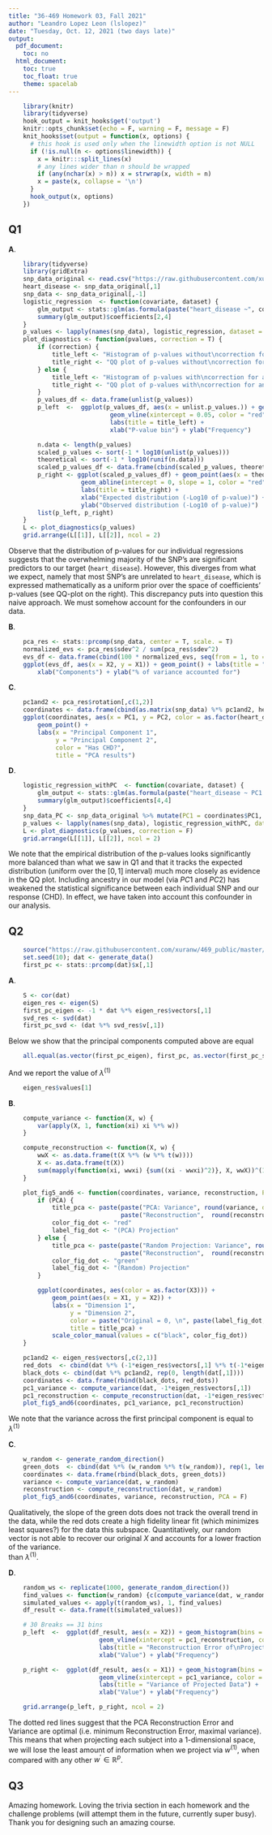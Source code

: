 ```yaml
---
title: "36-469 Homework 03, Fall 2021"
author: "Leandro Lopez Leon (lslopez)"
date: "Tuesday, Oct. 12, 2021 (two days late)" 
output:
  pdf_document:
    toc: no
  html_document:
    toc: true
    toc_float: true
    theme: spacelab
---
```


```r
    library(knitr)
    library(tidyverse)
    hook_output = knit_hooks$get('output')
    knitr::opts_chunk$set(echo = F, warning = F, message = F)
    knit_hooks$set(output = function(x, options) {
      # this hook is used only when the linewidth option is not NULL
      if (!is.null(n <- options$linewidth)) {
        x = knitr:::split_lines(x)
        # any lines wider than n should be wrapped
        if (any(nchar(x) > n)) x = strwrap(x, width = n)
        x = paste(x, collapse = '\n')
      }
      hook_output(x, options)
    })
```

## Q1
**A**.  

```r
    library(tidyverse)
    library(gridExtra)
    snp_data_original <- read.csv("https://raw.githubusercontent.com/xuranw/469_public/master/data/snp_data.csv", row.names = 1)
    heart_disease <- snp_data_original[,1]
    snp_data <- snp_data_original[,-1]
    logistic_regression  <- function(covariate, dataset) {
        glm_output <- stats::glm(as.formula(paste("heart_disease ~", covariate)), data = dataset, family = stats::binomial)
        summary(glm_output)$coefficients[2,4]
    }
    p_values <- lapply(names(snp_data), logistic_regression, dataset = snp_data_original)
    plot_diagnostics <- function(pvalues, correction = T) {
        if (correction) {
            title_left <- "Histogram of p-values without\ncorrection for ancestry"
            title_right <- "QQ plot of p-values without\ncorrection for ancestry"
        } else {
            title_left <- "Histogram of p-values with\ncorrection for ancestry"
            title_right <- "QQ plot of p-values with\ncorrection for ancestry"
        }
        p_values_df <- data.frame(unlist(p_values))
        p_left  <-  ggplot(p_values_df, aes(x = unlist.p_values.)) + geom_histogram(bins = 20)  +
                            geom_vline(xintercept = 0.05, color = "red", linetype = "dotted") +
                            labs(title = title_left) +
                            xlab("P-value bin") + ylab("Frequency")

        n.data <- length(p_values)
        scaled_p_values <- sort(-1 * log10(unlist(p_values)))
        theoretical <- sort(-1 * log10(runif(n.data)))
        scaled_p_values_df <- data.frame(cbind(scaled_p_values, theoretical))
        p_right <- ggplot(scaled_p_values_df) + geom_point(aes(x = theoretical, y = scaled_p_values)) +
                    geom_abline(intercept = 0, slope = 1, color = "red") + 
                    labs(title = title_right) +
                    xlab("Expected distribution (-Log10 of p-value)") + 
                    ylab("Observed distribution (-Log10 of p-value)")
        list(p_left, p_right)
    }
    L <- plot_diagnostics(p_values)
    grid.arrange(L[[1]], L[[2]], ncol = 2)
```

Observe that the distribution of p-values for our individual regressions suggests that the overwhelming 
majority of the SNP's are significant predictors to our target (`heart_disease`). However, this diverges from what we expect, 
namely that most SNP's are unrelated to `heart_disease`, which is expressed mathematically as a uniform prior over the space of coefficients' 
p-values (see QQ-plot on the right). This discrepancy puts into question this naive approach. We must somehow account for the confounders in our
data.

**B**.  

```r
    pca_res <- stats::prcomp(snp_data, center = T, scale. = T)
    normalized_evs <- pca_res$sdev^2 / sum(pca_res$sdev^2)
    evs_df <- data.frame(cbind(100 * normalized_evs, seq(from = 1, to = length(normalized_evs), by = 1)))
    ggplot(evs_df, aes(x = X2, y = X1)) + geom_point() + labs(title = "Scree plot") +
        xlab("Components") + ylab("% of variance accounted for")
```

**C**.  

```r
    pc1and2 <- pca_res$rotation[,c(1,2)]
    coordinates <- data.frame(cbind(as.matrix(snp_data) %*% pc1and2, heart_disease))
    ggplot(coordinates, aes(x = PC1, y = PC2, color = as.factor(heart_disease))) +
        geom_point() +
        labs(x = "Principal Component 1",
             y = "Principal Component 2",
             color = "Has CHD?", 
             title = "PCA results")
```
**D**.  

```r
    logistic_regression_withPC  <- function(covariate, dataset) {
        glm_output <- stats::glm(as.formula(paste("heart_disease ~ PC1 + PC2 +", covariate)), data = dataset, family = stats::binomial)
        summary(glm_output)$coefficients[4,4]
    }
    snp_data_PC <- snp_data_original %>% mutate(PC1 = coordinates$PC1, PC2 = coordinates$PC2)
    p_values <- lapply(names(snp_data), logistic_regression_withPC, dataset = snp_data_PC)
    L <- plot_diagnostics(p_values, correction = F)
    grid.arrange(L[[1]], L[[2]], ncol = 2)
```
We note that the empirical distribution of the p-values looks significantly more balanced than what we saw in Q1 and that 
it tracks the expected distribution (uniform over the $[0,1]$ interval) much more closely as evidence in the QQ plot. Including ancestry in our model (via $PC1$ and $PC2$) 
has weakened the statistical significance between each individual SNP and our response (CHD). In effect, we have taken into account this confounder in our analysis. 

## Q2
```r
    source("https://raw.githubusercontent.com/xuranw/469_public/master/hw3/hw3_functions.R")
    set.seed(10); dat <- generate_data()
    first_pc <- stats::prcomp(dat)$x[,1]
```

**A**.  
```r
    S <- cor(dat)
    eigen_res <- eigen(S)
    first_pc_eigen <- -1 * dat %*% eigen_res$vectors[,1]
    svd_res <- svd(dat)
    first_pc_svd <- (dat %*% svd_res$v[,1])
```

Below we show that the principal components computed above are equal 

```r
    all.equal(as.vector(first_pc_eigen), first_pc, as.vector(first_pc_svd))
```

And we report the value of $\lambda^{(1)}$

```r
    eigen_res$values[1]
```

**B**.  

```r
    compute_variance <- function(X, w) {
        var(apply(X, 1, function(xi) xi %*% w))
    }

    compute_reconstruction <- function(X, w) {
        wwX <- as.data.frame(t(X %*% (w %*% t(w))))
        X <- as.data.frame(t(X))
        sum(mapply(function(xi, wwxi) {sum((xi - wwxi)^2)}, X, wwX))^(1 / 2)
    }

    plot_fig5_and6 <- function(coordinates, variance, reconstruction, PCA = T) {
        if (PCA) { 
            title_pca <- paste(paste("PCA: Variance", round(variance, digits = 2), ",\n"),
                               paste("Reconstruction",  round(reconstruction, digits = 2)))
            color_fig_dot <- "red"
            label_fig_dot <- "(PCA) Projection"
        } else { 
            title_pca <- paste(paste("Random Projection: Variance", round(variance, digits = 2), ",\n"),
                               paste("Reconstruction",  round(reconstruction, digits = 2)))
            color_fig_dot <- "green"
            label_fig_dot <- "(Random) Projection"
        }

        ggplot(coordinates, aes(color = as.factor(X3))) +
            geom_point(aes(x = X1, y = X2)) +
            labs(x = "Dimension 1",
                 y = "Dimension 2",
                 color = paste("Original = 0, \n", paste(label_fig_dot, "= 1")),
                 title = title_pca) +
            scale_color_manual(values = c("black", color_fig_dot))
    }

    pc1and2 <- eigen_res$vectors[,c(2,1)]
    red_dots  <- cbind(dat %*% (-1*eigen_res$vectors[,1] %*% t(-1*eigen_res$vectors[,1])), rep(1, length(dat[,1])))
    black_dots <- cbind(dat %*% pc1and2, rep(0, length(dat[,1])))
    coordinates <- data.frame(rbind(black_dots, red_dots))
    pc1_variance <- compute_variance(dat, -1*eigen_res$vectors[,1])
    pc1_reconstruction <- compute_reconstruction(dat, -1*eigen_res$vectors[,1])
    plot_fig5_and6(coordinates, pc1_variance, pc1_reconstruction)
```

We note that the variance across the first principal component is equal to $\lambda^{(1)}$

**C**.  

```r
    w_random <- generate_random_direction()
    green_dots  <- cbind(dat %*% (w_random %*% t(w_random)), rep(1, length(dat[,1])))
    coordinates <- data.frame(rbind(black_dots, green_dots))
    variance <- compute_variance(dat, w_random)
    reconstruction <- compute_reconstruction(dat, w_random)
    plot_fig5_and6(coordinates, variance, reconstruction, PCA = F)
```
Qualitatively, the slope of the green dots does not track the overall trend in the data, while the red dots 
create a high fidelity linear fit (which minimizes least squares?) for the data this subspace. Quantitatively,
our random vector is not able to recover our original $X$ and accounts for a lower fraction of the variance.  
than $\lambda^{(1)}$. 

**D**.  

```r
    random_ws <- replicate(1000, generate_random_direction())
    find_values <- function(w_random) {c(compute_variance(dat, w_random), compute_reconstruction(dat, w_random))}
    simulated_values <- apply(t(random_ws), 1, find_values)
    df_result <- data.frame(t(simulated_values))

    # 30 Breaks == 31 bins
    p_left  <-  ggplot(df_result, aes(x = X2)) + geom_histogram(bins = 31)  +
                         geom_vline(xintercept = pc1_reconstruction, color = "red", linetype = "dotted") +
                         labs(title = "Reconstruction Error of\nProjected Data") +
                         xlab("Value") + ylab("Frequency")

    p_right <-  ggplot(df_result, aes(x = X1)) + geom_histogram(bins = 31)  +
                         geom_vline(xintercept = pc1_variance, color = "red", linetype = "dotted") +
                         labs(title = "Variance of Projected Data") +
                         xlab("Value") + ylab("Frequency")

    grid.arrange(p_left, p_right, ncol = 2)
```

The dotted red lines suggest that the PCA Reconstruction Error and Variance are optimal (i.e. minimum 
Reconstruction Error, maximal variance). This means that when projecting each subject into a 
1-dimensional space, we will lose the least amount of information when we project via $w^{(1)}$, when compared
with any other $w^\prime \in \mathbb{R}^p$.

## Q3
Amazing homework. Loving the trivia section in each homework and the challenge problems 
(will attempt them in the future, currently super busy). Thank you for designing such an amazing course. 
